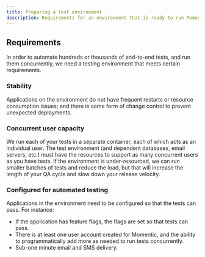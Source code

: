 ```yaml
---
title: Preparing a test environment
description: Requirements for an environment that is ready to run Momentic tests
---
```


## Requirements

In order to automate hundreds or thousands of end-to-end tests, and run them concurrently, we need a testing environment that meets certain requirements.

### Stability

Applications on the environment do not have frequent restarts or resource consumption issues; and there is some form of change control to prevent unexpected deployments.

### Concurrent user capacity

We run each of your tests in a separate container, each of which acts as an individual user. The test environment (and dependent databases, email servers, etc.) must have the resources to support as many concurrent users as you have tests.
If the environment is under-resourced, we can run smaller batches of tests and reduce the load, but that will increase the length of your QA cycle and slow down your release velocity.

### Configured for automated testing

Applications in the environment need to be configured so that the tests can pass. For instance:

- If the application has feature flags, the flags are set so that tests can pass.
- There is at least one user account created for Momentic, and the ability to programmatically add more as needed to run tests concurrently.
- Sub-one minute email and SMS delivery.
